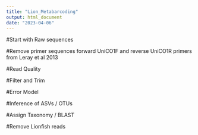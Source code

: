 ```yaml
---
title: "Lion_Metabarcoding"
output: html_document
date: "2023-04-06"
---
```


#Start with Raw sequences

#Remove primer sequences
forward UniCO1F and reverse UniCO1R primers from Leray et al 2013

#Read Quality

#Filter and Trim

#Error Model

#Inference of ASVs / OTUs

#Assign Taxonomy / BLAST

#Remove Lionfish reads